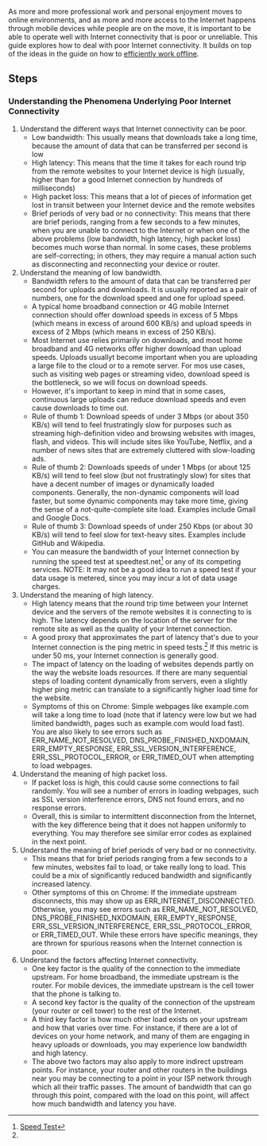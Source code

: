 As more and more professional work and personal enjoyment moves to online environments, and as more and more access to the Internet happens through mobile devices while people are on the move, it is important to be able to operate well with Internet connectivity that is poor or unreliable. This guide explores how to deal with poor Internet connectivity. It builds on top of the ideas in the guide on how to [[Efficiently Work Offline|efficiently work offline]].

== Steps ==

=== Understanding the Phenomena Underlying Poor Internet Connectivity ===

# Understand the different ways that Internet connectivity can be poor.
#* Low bandwidth: This usually means that downloads take a long time, because the amount of data that can be transferred per second is low
#* High latency: This means that the time it takes for each round trip from the remote websites to your Internet device is high (usually, higher than for a good Internet connection by hundreds of milliseconds)
#* High packet loss: This means that a lot of pieces of information get lost in transit between your Internet device and the remote websites
#* Brief periods of very bad or no connectivity: This means that there are brief periods, ranging from a few seconds to a few minutes, when you are unable to connect to the Internet or when one of the above problems (low bandwidth, high latency, high packet loss) becomes much worse than normal. In some cases, these problems are self-correcting; in others, they may require a manual action such as disconnecting and reconnecting your device or router.
# Understand the meaning of low bandwidth.
#* Bandwidth refers to the amount of data that can be transferred per second for uploads and downloads. It is usually reported as a pair of numbers, one for the download speed and one for upload speed.
#* A typical home broadband connection or 4G mobile Internet connection should offer download speeds in excess of 5 Mbps (which means in excess of around 600 KB/s) and upload speeds in excess of 2 Mbps (which means in excess of 250 KB/s).
#* Most Internet use relies primarily on downloads, and most home broadband and 4G networks offer higher download than upload speeds. Uploads usuallyt become important when you are uploading a large file to the cloud or to a remote server. For mos use cases, such as visiting web pages or streaming video, download speed is the bottleneck, so we will focus on download speeds.
#* However, it's important to keep in mind that in some cases, continuous large uploads can reduce download speeds and even cause downloads to time out.
#* Rule of thumb 1: Download speeds of under 3 Mbps (or about 350 KB/s) will tend to feel frustratingly slow for purposes such as streaming high-definition video and browsing websites with images, flash, and videos. This will include sites like YouTube, Netflix, and a number of news sites that are extremely cluttered with slow-loading ads.
#* Rule of thumb 2: Downloads speeds of under 1 Mbps (or about 125 KB/s) will tend to feel slow (but not frustratingly slow) for sites that have a decent number of images or dynamically loaded components. Generally, the non-dynamic components will load faster, but some dynamic components may take more time, giving the sense of a not-quite-complete site load. Examples include Gmail and Google Docs.
#* Rule of thumb 3: Download speeds of under 250 Kbps (or about 30 KB/s) will tend to feel slow for text-heavy sites. Examples include GitHub and Wikipedia.
#* You can measure the bandwidth of your Internet connection by running the speed test at speedtest.net<ref name=speedtest>[https://www.speedtest.net Speed Test]</ref> or any of its competing services. NOTE: It may not be a good idea to run a speed test if your data usage is metered, since you may incur a lot of data usage charges.
# Understand the meaning of high latency.
#* High latency means that the round trip time between your Internet device and the servers of the remote websites it is connecting to is high. The latency depends on the location of the server for the remote site as well as the quality of your Internet connection.
#* A good proxy that approximates the part of latency that's due to your Internet connection is the ping metric in speed tests.<ref name=speedtest/> If this metric is under 50 ms, your Internet connection is generally good.
#* The impact of latency on the loading of websites depends partly on the way the website loads resources. If there are many sequential steps of loading content dynamically from servers, even a slightly higher ping metric can translate to a significantly higher load time for the website.
#* Symptoms of this on Chrome: Simple webpages like example.com will take a long time to load (note that if latency were low but we had limited bandwidth, pages such as example.com would load fast). You are also likely to see errors such as ERR_NAME_NOT_RESOLVED, DNS_PROBE_FINISHED_NXDOMAIN, ERR_EMPTY_RESPONSE, ERR_SSL_VERSION_INTERFERENCE, ERR_SSL_PROTOCOL_ERROR, or ERR_TIMED_OUT when attempting to load webpages.
# Understand the meaning of high packet loss.
#* If packet loss is high, this could cause some connections to fail randomly. You will see a number of errors in loading webpages, such as SSL version interference errors, DNS not found errors, and no response errors.
#* Overall, this is similar to intermittent disconnection from the Internet, with the key difference being that it does not happen uniformly to everything. You may therefore see similar error codes as explained in the next point.
# Understand the meaning of brief periods of very bad or no connectivity.
#* This means that for brief periods ranging from a few seconds to a few minutes, websites fail to load, or take really long to load. This could be a mix of significantly reduced bandwidth and significantly increased latency.
#* Other symptoms of this on Chrome: If the immediate upstream disconnects, this may show up as ERR_INTERNET_DISCONNECTED. Otherwise, you may see errors such as ERR_NAME_NOT_RESOLVED, DNS_PROBE_FINISHED_NXDOMAIN, ERR_EMPTY_RESPONSE, ERR_SSL_VERSION_INTERFERENCE, ERR_SSL_PROTOCOL_ERROR, or ERR_TIMED_OUT. While these errors have specific meanings, they are thrown for spurious reasons when the Internet connection is poor.
# Understand the factors affecting Internet connectivity.
#* One key factor is the quality of the connection to the immediate upstream. For home broadband, the immediate upstream is the router. For mobile devices, the immediate upstream is the cell tower that the phone is talking to.
#* A second key factor is the quality of the connection of the upstream (your router or cell tower) to the rest of the Internet.
#* A third key factor is how much other load exists on your upstream and how that varies over time. For instance, if there are a lot of devices on your home network, and many of them are engaging in heavy uploads or downloads, you may experience low bandwidth and high latency.
#* The above two factors may also apply to more indirect upstream points. For instance, your router and other routers in the buildings near you may be connecting to a point in your ISP network through which all their traffic passes. The amount of bandwidth that can go through this point, compared with the load on this point, will affect how much bandwidth and latency you have.


